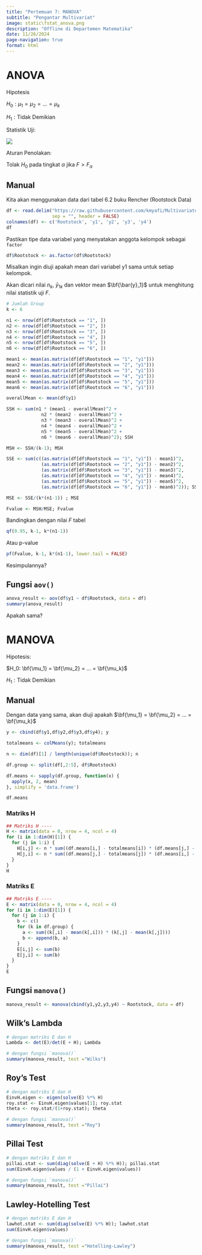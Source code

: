 ```yaml
---
title: "Pertemuan 7: MANOVA"
subtitle: "Pengantar Multivariat"
image: static\fstat_anova.png
description: "Offline di Departemen Matematika"
date: 11/26/2024
page-navigation: true
format: html
---
```


# ANOVA

Hipotesis

$H_0: \mu_1 = \mu_2 = ... = \mu_k$

$H_1: \text{Tidak Demikian}$

Statistik Uji:

![](static\fstat_anova.png)

Aturan Penolakan:

Tolak $H_0$ pada tingkat $\alpha$ jika $F > F_\alpha$

## Manual

Kita akan menggunakan data dari tabel 6.2 buku Rencher (Rootstock Data)

```r
df <- read.delim("https://raw.githubusercontent.com/kmyafi/Multivariate-Statistics-R/main/Data/T6_2_ROOT.DAT",
                 sep = "", header = FALSE)
colnames(df) <- c('Rootstock', 'y1', 'y2', 'y3', 'y4')
df
```

Pastikan tipe data variabel yang menyatakan anggota kelompok sebagai `factor`

```r
df$Rootstock <- as.factor(df$Rootstock)
```

Misalkan ingin diuji apakah mean dari variabel y1 sama untuk setiap kelompok.

Akan dicari nilai $n_k$, $\bar{y}_{1k}$ dan vektor mean $\bf{\bar{y}_1}$ untuk menghitung nilai statistik uji $F$.

```r
# Jumlah Group
k <- 6

n1 <- nrow(df[df$Rootstock == "1", ])
n2 <- nrow(df[df$Rootstock == "2", ])
n3 <- nrow(df[df$Rootstock == "3", ])
n4 <- nrow(df[df$Rootstock == "4", ])
n5 <- nrow(df[df$Rootstock == "5", ])
n6 <- nrow(df[df$Rootstock == "6", ])

mean1 <- mean(as.matrix(df[df$Rootstock == "1", "y1"]))
mean2 <- mean(as.matrix(df[df$Rootstock == "2", "y1"]))
mean3 <- mean(as.matrix(df[df$Rootstock == "3", "y1"]))
mean4 <- mean(as.matrix(df[df$Rootstock == "4", "y1"]))
mean5 <- mean(as.matrix(df[df$Rootstock == "5", "y1"]))
mean6 <- mean(as.matrix(df[df$Rootstock == "6", "y1"]))

overallMean <- mean(df$y1)

SSH <- sum(n1 * (mean1 - overallMean)^2 + 
             n2 * (mean2 - overallMean)^2 + 
             n3 * (mean3 - overallMean)^2 +
             n4 * (mean4 - overallMean)^2 +
             n5 * (mean5 - overallMean)^2 +
             n6 * (mean6 - overallMean)^2); SSH

MSH <- SSH/(k-1); MSH

SSE <- sum(c((as.matrix(df[df$Rootstock == "1", "y1"]) - mean1)^2,
             (as.matrix(df[df$Rootstock == "2", "y1"]) - mean2)^2,
             (as.matrix(df[df$Rootstock == "3", "y1"]) - mean3)^2,
             (as.matrix(df[df$Rootstock == "4", "y1"]) - mean4)^2,
             (as.matrix(df[df$Rootstock == "5", "y1"]) - mean5)^2,
             (as.matrix(df[df$Rootstock == "6", "y1"]) - mean6)^2)); SSE

MSE <- SSE/(k*(n1-1)) ; MSE

Fvalue <- MSH/MSE; Fvalue
```

Bandingkan dengan nilai $F$ tabel

```r
qf(0.95, k-1, k*(n1-1))
```

Atau p-value

```r
pf(Fvalue, k-1, k*(n1-1), lower.tail = FALSE)
```

Kesimpulannya?

## Fungsi `aov()`

```r
anova_result <- aov(df$y1 ~ df$Rootstock, data = df)
summary(anova_result)
```

Apakah sama?

# MANOVA

Hipotesis:

$H_0: \bf{\mu_1} = \bf{\mu_2} = ... = \bf{\mu_k}$

$H_1: \text{Tidak Demikian}$

## Manual

Dengan data yang sama, akan diuji apakah $\bf{\mu_1} = \bf{\mu_2} = ... = \bf{\mu_k}$

```r
y <- cbind(df$y1,df$y2,df$y3,df$y4); y

totalmeans <- colMeans(y); totalmeans

n <- dim(df)[1] / length(unique(df$Rootstock)); n

df.group <- split(df[,2:5], df$Rootstock)
```

```r
df.means <- sapply(df.group, function(x) {
  apply(x, 2, mean)
}, simplify = 'data.frame')

df.means
```

### Matriks H

```r
## Matriks H ----
H <- matrix(data = 0, nrow = 4, ncol = 4)
for (i in 1:dim(H)[1]) {
  for (j in 1:i) {
    H[i,j] <- n * sum((df.means[i,] - totalmeans[i]) * (df.means[j,] - totalmeans[j]))
    H[j,i] <- n * sum((df.means[j,] - totalmeans[j]) * (df.means[i,] - totalmeans[i]))
  }
}
H
```

### Matriks E

```r
## Matriks E ----
E <- matrix(data = 0, nrow = 4, ncol = 4)
for (i in 1:dim(E)[1]) {
  for (j in 1:i) {
    b <- c() 
    for (k in df.group) {
      a <- sum((k[,i] - mean(k[,i])) * (k[,j] - mean(k[,j])))
      b <- append(b, a)
    }
    E[i,j] <- sum(b)
    E[j,i] <- sum(b)
  }
}
E
```

## Fungsi `manova()`

```r
manova_result <- manova(cbind(y1,y2,y3,y4) ~ Rootstock, data = df)
```

## Wilk's Lambda

```r
# dengan matriks E dan H
Lambda <- det(E)/det(E + H); Lambda

# dengan fungsi `manova()`
summary(manova_result, test ="Wilks")
```

## Roy's Test

```r
# dengan matriks E dan H
EinvH.eigen <- eigen(solve(E) %*% H)
roy.stat <- EinvH.eigen$values[1]; roy.stat
theta <- roy.stat/(1+roy.stat); theta

# dengan fungsi `manova()`
summary(manova_result, test ="Roy")
```

## Pillai Test

```r
# dengan matriks E dan H
pillai.stat <- sum(diag(solve(E + H) %*% H)); pillai.stat
sum(EinvH.eigen$values / (1 + EinvH.eigen$values))

# dengan fungsi `manova()`
summary(manova_result, test ="Pillai")
```

## Lawley-Hotelling Test

```r
# dengan matriks E dan H
lawhot.stat <- sum(diag(solve(E) %*% H)); lawhot.stat
sum(EinvH.eigen$values)

# dengan fungsi `manova()`
summary(manova_result, test ="Hotelling-Lawley")
```